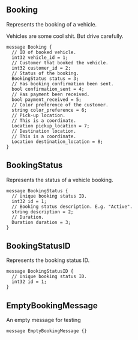 <Definition>

<DefinitionHeader name="message">

## Booking

</DefinitionHeader>

Represents the booking of a vehicle.

Vehicles are some cool shit. But drive carefully.

```protosaurus--booking.v1.Booking
message Booking {
  // ID of booked vehicle.
  int32 vehicle_id = 1;
  // Customer that booked the vehicle.
  int32 customer_id = 2;
  // Status of the booking.
  BookingStatus status = 3;
  // Has booking confirmation been sent.
  bool confirmation_sent = 4;
  // Has payment been received.
  bool payment_received = 5;
  // Color preference of the customer.
  string color_preference = 6;
  // Pick-up location.
  // This is a coordinate.
  Location pickup_location = 7;
  // Destination location.
  // This is a coordinate.
  Location destination_location = 8;
}
```

</Definition>

<Definition>

<DefinitionHeader name="message">

## BookingStatus

</DefinitionHeader>

Represents the status of a vehicle booking.

```protosaurus--booking.v1.BookingStatus
message BookingStatus {
  // Unique booking status ID.
  int32 id = 1;
  // Booking status description. E.g. "Active".
  string description = 2;
  // Duration.
  Duration duration = 3;
}
```

</Definition>

<Definition>

<DefinitionHeader name="message">

## BookingStatusID

</DefinitionHeader>

Represents the booking status ID.

```protosaurus--booking.v1.BookingStatusID
message BookingStatusID {
  // Unique booking status ID.
  int32 id = 1;
}
```

</Definition>

<Definition>

<DefinitionHeader name="message">

## EmptyBookingMessage

</DefinitionHeader>

An empty message for testing

```protosaurus--booking.v1.EmptyBookingMessage
message EmptyBookingMessage {}
```

</Definition>
